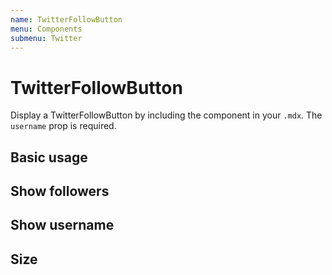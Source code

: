 ```yaml
---
name: TwitterFollowButton
menu: Components
submenu: Twitter
---
```



# TwitterFollowButton

Display a TwitterFollowButton by including the component in your `.mdx`. The `username` prop is required.

<Props name="TwitterFollowButton" of={TwitterFollowButton} />

## Basic usage

<Playground>
  <TwitterFollowButton username="PaulieScanlon" />
</Playground>

## Show followers

<Playground>
  <TwitterFollowButton username="gatsbyjs" showFollowers={true} />
</Playground>

## Show username

<Playground>
  <TwitterFollowButton username="PaulieScanlon" showUsername={false} />
</Playground>

## Size

<Playground>
  <TwitterFollowButton username="PaulieScanlon" size="large" />
</Playground>
